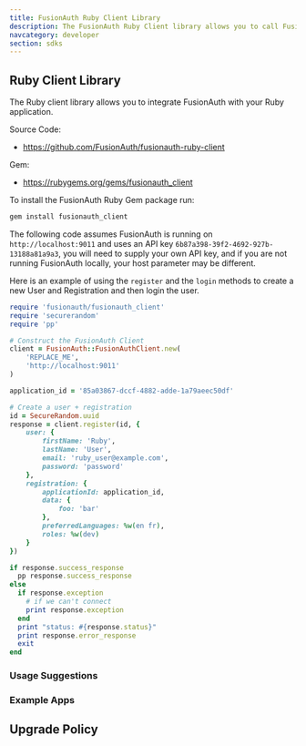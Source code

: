 ```yaml
---
title: FusionAuth Ruby Client Library
description: The FusionAuth Ruby Client library allows you to call FusionAuth from Ruby applications.
navcategory: developer
section: sdks
---
```


## Ruby Client Library

The Ruby client library allows you to integrate FusionAuth with your Ruby application.

Source Code:

* https://github.com/FusionAuth/fusionauth-ruby-client

Gem:

* https://rubygems.org/gems/fusionauth_client

To install the FusionAuth Ruby Gem package run:

```bash
gem install fusionauth_client
```

The following code assumes FusionAuth is running on `http://localhost:9011` and uses an API key `6b87a398-39f2-4692-927b-13188a81a9a3`, you will need to supply your own API key, and if you are not running FusionAuth locally, your host parameter may be different.

Here is an example of using the `register` and the `login` methods to create a new User and Registration and then login the user.

```ruby
require 'fusionauth/fusionauth_client'
require 'securerandom'
require 'pp'

# Construct the FusionAuth Client
client = FusionAuth::FusionAuthClient.new(
    'REPLACE_ME',
    'http://localhost:9011'
)

application_id = '85a03867-dccf-4882-adde-1a79aeec50df'

# Create a user + registration
id = SecureRandom.uuid
response = client.register(id, {
    user: {
        firstName: 'Ruby',
        lastName: 'User',
        email: 'ruby_user@example.com',
        password: 'password'
    },
    registration: {
        applicationId: application_id,
        data: {
            foo: 'bar'
        },
        preferredLanguages: %w(en fr),
        roles: %w(dev)
    }
})

if response.success_response
  pp response.success_response
else
  if response.exception
    # if we can't connect
    print response.exception
  end
  print "status: #{response.status}"
  print response.error_response
  exit
end

```

### Usage Suggestions

<HowToUseClientLibraries />

### Example Apps
<ExampleApps language="ruby" />

## Upgrade Policy

<SdkUpgradePolicy/>

